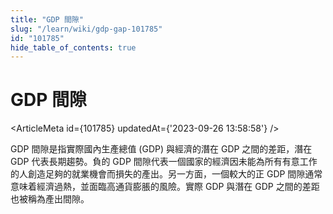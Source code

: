 ```yaml
---
title: "GDP 間隙"
slug: "/learn/wiki/gdp-gap-101785"
id: "101785"
hide_table_of_contents: true
---
```



# GDP 間隙

<ArticleMeta id={101785} updatedAt={'2023-09-26 13:58:58'} />
<div className='border-solid border-b border-t-0 my-4 border-[var(--ifm-color-gray-300)]' />

GDP 間隙是指實際國內生產總值 (GDP) 與經濟的潛在 GDP 之間的差距，潛在 GDP 代表長期趨勢。負的 GDP 間隙代表一個國家的經濟因未能為所有有意工作的人創造足夠的就業機會而損失的產出。另一方面，一個較大的正 GDP 間隙通常意味着經濟過熱，並面臨高通貨膨脹的風險。實際 GDP 與潛在 GDP 之間的差距也被稱為產出間隙。

